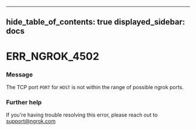 

---
hide_table_of_contents: true
displayed_sidebar: docs
---


# ERR_NGROK_4502

### Message
The TCP port `PORT` for `HOST` is not within the range of possible ngrok ports.

<ErrorDetails />



### Further help
If you're having trouble resolving this error, please reach out to [support@ngrok.com](mailto:support@ngrok.com?subject=Help%20with%20ERR_NGROK_4502)

